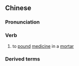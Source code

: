 {{also|捣药}}
==Chinese==
{{zh-forms|s=捣药}}

===Pronunciation===
{{zh-pron
|m=dǎoyào
|cat=v
}}

===Verb===
{{zh-verb}}

# to [[pound]] [[medicine]] in a [[mortar]]

===Derived terms===
{{zh-der|搗藥盅}}